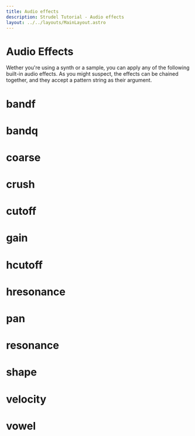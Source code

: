 ```yaml
---
title: Audio effects
description: Strudel Tutorial - Audio effects
layout: ../../layouts/MainLayout.astro
---
```



# Audio Effects

Wether you're using a synth or a sample, you can apply any of the following built-in audio effects.
As you might suspect, the effects can be chained together, and they accept a pattern string as their argument.

# bandf

<JsDoc client:idle name="bandf" h={0} />

# bandq

<JsDoc client:idle name="bandq" h={0} />

# coarse

<JsDoc client:idle name="coarse" h={0} />

# crush

<JsDoc client:idle name="crush" h={0} />

# cutoff

<JsDoc client:idle name="cutoff" h={0} />

# gain

<JsDoc client:idle name="gain" h={0} />

# hcutoff

<JsDoc client:idle name="hcutoff" h={0} />

# hresonance

<JsDoc client:idle name="hresonance" h={0} />

# pan

<JsDoc client:idle name="pan" h={0} />

# resonance

<JsDoc client:idle name="resonance" h={0} />

# shape

<JsDoc client:idle name="shape" h={0} />

# velocity

<JsDoc client:idle name="velocity" h={0} />

# vowel

<JsDoc client:idle name="vowel" h={0} />
